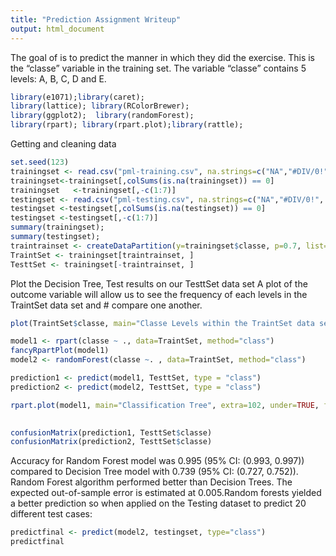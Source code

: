 ---
title: "Prediction Assignment Writeup"
output: html_document
---
The goal of is to predict the manner in which they did the exercise. This is the "classe" variable in the training set. The variable "classe" contains 5 levels: A, B, C, D and E.

```{r setup, include=FALSE}
library(e1071);library(caret);
library(lattice); library(RColorBrewer);
library(ggplot2);  library(randomForest); 
library(rpart); library(rpart.plot);library(rattle);

```

Getting and cleaning data

```{r cars}
set.seed(123)
trainingset <- read.csv("pml-training.csv", na.strings=c("NA","#DIV/0!", ""))
trainingset<-trainingset[,colSums(is.na(trainingset)) == 0]
trainingset   <-trainingset[,-c(1:7)]
testingset <- read.csv("pml-testing.csv", na.strings=c("NA","#DIV/0!", ""))
testingset <-testingset[,colSums(is.na(testingset)) == 0]
testingset <-testingset[,-c(1:7)]
summary(trainingset); 
summary(testingset);          
traintrainset <- createDataPartition(y=trainingset$classe, p=0.7, list=FALSE)
TraintSet <- trainingset[traintrainset, ] 
TesttSet <- trainingset[-traintrainset, ]

```

Plot the Decision Tree, Test results on our TesttSet data set
A plot of the outcome variable will allow us to see the frequency of each levels in the TraintSet data set and # compare one another.
 
```{r 2, echo=FALSE}
plot(TraintSet$classe, main="Classe Levels within the TraintSet data set", xlab="classe", ylab="Frequency")

model1 <- rpart(classe ~ ., data=TraintSet, method="class")
fancyRpartPlot(model1)
model2 <- randomForest(classe ~. , data=TraintSet, method="class")

prediction1 <- predict(model1, TesttSet, type = "class")
prediction2 <- predict(model2, TesttSet, type = "class")

rpart.plot(model1, main="Classification Tree", extra=102, under=TRUE, faclen=0)

 
confusionMatrix(prediction1, TesttSet$classe)
confusionMatrix(prediction2, TesttSet$classe)

```


Accuracy for Random Forest model was 0.995 (95% CI: (0.993, 0.997)) compared to Decision Tree model with 0.739 (95% CI: (0.727, 0.752)). Random Forest algorithm performed better than Decision Trees.  The expected out-of-sample error is estimated at 0.005.Random forests yielded a better prediction so when applied on the Testing dataset to predict 20 different test cases:
```{r}

predictfinal <- predict(model2, testingset, type="class")
predictfinal
```

 
 
 
 
 
 
